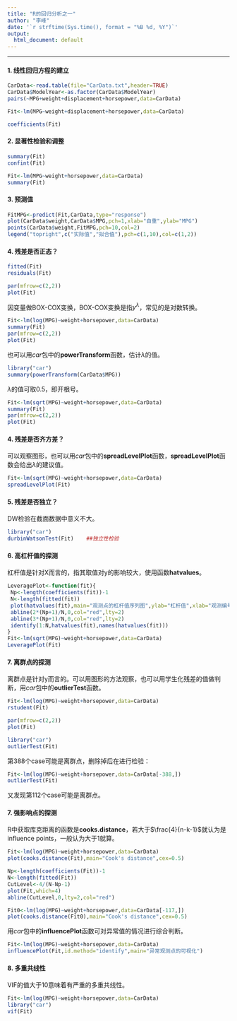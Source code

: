```yaml
---
title: "R的回归分析之一"
author: "李峰"
date: '`r strftime(Sys.time(), format = "%B %d, %Y")`'
output:
  html_document: default
---
```





---


####  1. 线性回归方程的建立

```r
CarData<-read.table(file="CarData.txt",header=TRUE)
CarData$ModelYear<-as.factor(CarData$ModelYear)
pairs(~MPG+weight+displacement+horsepower,data=CarData)
```


```r
Fit<-lm(MPG~weight+displacement+horsepower,data=CarData)
```


```r
coefficients(Fit)
```


####  2. 显著性检验和调整

```r
summary(Fit)
confint(Fit)
```



```r
Fit<-lm(MPG~weight+horsepower,data=CarData)
summary(Fit)
```

####  3. 预测值

```r
FitMPG<-predict(Fit,CarData,type="response")
plot(CarData$weight,CarData$MPG,pch=1,xlab="自重",ylab="MPG")
points(CarData$weight,FitMPG,pch=10,col=2)
legend("topright",c("实际值","拟合值"),pch=c(1,10),col=c(1,2))
```



####  4. 残差是否正态？

```r
fitted(Fit)
residuals(Fit)
```

```r
par(mfrow=c(2,2))
plot(Fit)
```

因变量做BOX-COX变换，BOX-COX变换是指$y^{\lambda}$，常见的是对数转换。

```r
Fit<-lm(log(MPG)~weight+horsepower,data=CarData)
summary(Fit)
par(mfrow=c(2,2))
plot(Fit)
```


也可以用*car*包中的**powerTransform**函数，估计$\lambda$的值。

```r
library("car")
summary(powerTransform(CarData$MPG))
```

$\lambda$的值可取0.5，即开根号。

```r
Fit<-lm(sqrt(MPG)~weight+horsepower,data=CarData)
summary(Fit)
par(mfrow=c(2,2))
plot(Fit)
```


####  4. 残差是否齐方差？

可以观察图形，也可以用*car*包中的**spreadLevelPlot**函数，**spreadLevelPlot**函数会给出$\lambda$的建议值。

```r
Fit<-lm(sqrt(MPG)~weight+horsepower,data=CarData)
spreadLevelPlot(Fit) 
```


####  5. 残差是否独立？

DW检验在截面数据中意义不大。

```r
library("car")
durbinWatsonTest(Fit)    ##独立性检验
```




####  6. 高杠杆值的探测

杠杆值是针对X而言的，指其取值对y的影响较大，使用函数**hatvalues**。

```r
LeveragePlot<-function(fit){
 Np<-length(coefficients(fit))-1
 N<-length(fitted(fit))
 plot(hatvalues(fit),main="观测点的杠杆值序列图",ylab="杠杆值",xlab="观测编号")
 abline(2*(Np+1)/N,0,col="red",lty=2)
 abline(3*(Np+1)/N,0,col="red",lty=2)
 identify(1:N,hatvalues(fit),names(hatvalues(fit)))
}
Fit<-lm(sqrt(MPG)~weight+horsepower,data=CarData)
LeveragePlot(Fit)
```





####  7. 离群点的探测


离群点是针对y而言的。可以用图形的方法观察，也可以用学生化残差的值做判断，用*car*包中的**outlierTest**函数。

```r
Fit<-lm(log(MPG)~weight+horsepower,data=CarData)
rstudent(Fit)
```


```r
par(mfrow=c(2,2))
plot(Fit)
```



```r
library("car")
outlierTest(Fit)
```

第388个case可能是离群点，删除掉后在进行检验：

```r
Fit<-lm(log(MPG)~weight+horsepower,data=CarData[-388,])
outlierTest(Fit)
```

又发现第112个case可能是离群点。




####  7. 强影响点的探测


R中获取库克距离的函数是**cooks.distance**，若大于$\frac{4}{n-k-1}$就认为是influence points，一般认为大于1就算。

```r
Fit<-lm(log(MPG)~weight+horsepower,data=CarData)
plot(cooks.distance(Fit),main="Cook's distance",cex=0.5) 
```


```r
Np<-length(coefficients(Fit))-1
N<-length(fitted(Fit))
CutLevel<-4/(N-Np-1)
plot(Fit,which=4)
abline(CutLevel,0,lty=2,col="red")
```





```r
Fit0<-lm(log(MPG)~weight+horsepower,data=CarData[-117,])
plot(cooks.distance(Fit0),main="Cook's distance",cex=0.5) 
```




用*car*包中的**influencePlot**函数可对异常值的情况进行综合判断。



```r
Fit<-lm(log(MPG)~weight+horsepower,data=CarData)
influencePlot(Fit,id.method="identify",main="异常观测点的可视化")
```


####  8. 多重共线性

VIF的值大于10意味着有严重的多重共线性。

```r
Fit<-lm(log(MPG)~weight+horsepower,data=CarData)
library("car")
vif(Fit)
```







